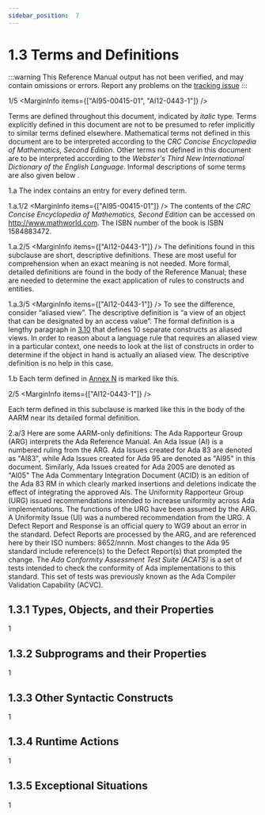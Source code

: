 ```yaml
---
sidebar_position:  7
---
```


# 1.3 Terms and Definitions

:::warning
This Reference Manual output has not been verified,
and may contain omissions or errors.
Report any problems on the [tracking issue](https://github.com/ada-lang-io/ada-lang-io/issues/20)
:::


<MarginText>1/5</MarginText>
<MarginInfo items={["AI95-00415-01", "AI12-0443-1"]} />
<p>Terms are defined throughout this document, indicated by <em>italic</em> type. Terms explicitly defined in this document are not to be presumed to refer implicitly to similar terms defined elsewhere. Mathematical terms not defined in this document are to be interpreted according to the <em>CRC Concise Encyclopedia of Mathematics, Second Edition</em>. Other terms not defined in this document are to be interpreted according to the <em>Webster's Third New International Dictionary of the English Language</em>. Informal descriptions of some terms are also given below . <br /></p>

<MarginText>1.a</MarginText>
<Admonition type="aarm" aarm="discussion" title="Discussion: ">
<strong></strong>The index contains an entry for every defined term.<br /></Admonition>

<MarginText>1.a.1/2</MarginText>
<MarginInfo items={["AI95-00415-01"]} />
<Admonition type="aarm" aarm="note" title="Note: ">
The contents of the <em>CRC Concise Encyclopedia of Mathematics, Second Edition</em> can be accessed on <a href="http://www.mathworld.com">http://www.mathworld.com</a>. The ISBN number of the book is ISBN 1584883472.<br /></Admonition>

<MarginText>1.a.2/5</MarginText>
<MarginInfo items={["AI12-0443-1"]} />
<Admonition type="aarm" aarm="note" title="Note: ">
The definitions found in this subclause are short, descriptive definitions. These are most useful for comprehension when an exact meaning is not needed. More formal, detailed definitions are found in the body of the Reference Manual; these are needed to determine the exact application of rules to constructs and entities.<br /></Admonition>

<MarginText>1.a.3/5</MarginText>
<MarginInfo items={["AI12-0443-1"]} />
<Admonition type="aarm" aarm="note" title="Note: ">
To see the difference, consider &ldquo;aliased view&rdquo;. The descriptive definition is &ldquo;a view of an object that can be designated by an access value&rdquo;. The formal definition is a lengthy paragraph in <a href="../AA-3/AA-3.10">3.10</a> that defines 10 separate constructs as aliased views. In order to reason about a language rule that requires an aliased view in a particular context, one needs to look at the list of constructs in order to determine if the object in hand is actually an aliased view. The descriptive definition is no help in this case. <br /></Admonition>

<MarginText>1.b</MarginText>
<Admonition type="aarm" aarm="glossary-entry" title="Glossary entry: ">
<strong></strong>Each term defined in <a href="../AA-N/">Annex N</a> is marked like this. <br /></Admonition>

<MarginText>2/5</MarginText>
<MarginInfo items={["AI12-0443-1"]} />
<p>Each term defined in this subclause is marked like this in the body of the AARM near its detailed formal definition. <br /></p>

<MarginText>2.a/3</MarginText>
<Admonition type="aarm" aarm="discussion" title="Discussion: ">
<strong></strong>Here are some AARM-only definitions: The Ada Rapporteur Group (ARG) interprets the Ada Reference Manual. An Ada Issue (AI) is a numbered ruling from the ARG. Ada Issues created for Ada 83 are denoted as "AI83", while Ada Issues created for Ada 95 are denoted as "AI95" in this document. Similarly, Ada Issues created for Ada 2005 are denoted as "AI05" The Ada Commentary Integration Document (ACID) is an edition of the Ada 83 RM in which clearly marked insertions and deletions indicate the effect of integrating the approved AIs. The Uniformity Rapporteur Group (URG) issued recommendations intended to increase uniformity across Ada implementations. The functions of the URG have been assumed by the ARG. A Uniformity Issue (UI) was a numbered recommendation from the URG. A Defect Report and Response is an official query to WG9 about an error in the standard. Defect Reports are processed by the ARG, and are referenced here by their ISO numbers: 8652/nnnn. Most changes to the Ada 95 standard include reference(s) to the Defect Report(s) that prompted the change. The <em>Ada Conformity Assessment Test Suite (ACATS)</em> is a set of tests intended to check the conformity of Ada implementations to this standard. This set of tests was previously known as the Ada Compiler Validation Capability (ACVC). <br /></Admonition>

<a id="Subclause_1.3.1"></a>

## 1.3.1  Types, Objects, and their Properties

<MarginText>1</MarginText>
<a id="Subclause_1.3.2"></a>

## 1.3.2  Subprograms and their Properties

<MarginText>1</MarginText>
<a id="Subclause_1.3.3"></a>

## 1.3.3  Other Syntactic Constructs

<MarginText>1</MarginText>
<a id="Subclause_1.3.4"></a>

## 1.3.4  Runtime Actions

<MarginText>1</MarginText>
<a id="Subclause_1.3.5"></a>

## 1.3.5  Exceptional Situations

<MarginText>1</MarginText>
